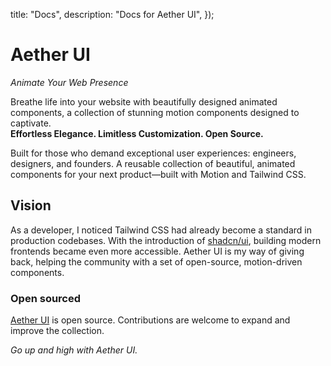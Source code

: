 
  title: "Docs",
  description: "Docs for Aether UI",
});

# Aether UI

_Animate Your Web Presence_

Breathe life into your website with beautifully designed animated components, a collection of stunning motion components designed to captivate. <br/>
**Effortless Elegance. Limitless Customization. Open Source.**

Built for those who demand exceptional user experiences: engineers, designers, and founders.
A reusable collection of beautiful, animated components for your next product—built with Motion and Tailwind CSS.

## Vision

As a developer, I noticed Tailwind CSS had already become a standard in production codebases. With the introduction of [shadcn/ui](https://ui.shadcn.com/), building modern frontends became even more accessible. Aether UI is my way of giving back, helping the community with a set of open-source, motion-driven components.

### Open sourced

[Aether UI](siteConfig.links.github) is open source. Contributions are welcome to expand and improve the collection.

_Go up and high with Aether UI._
